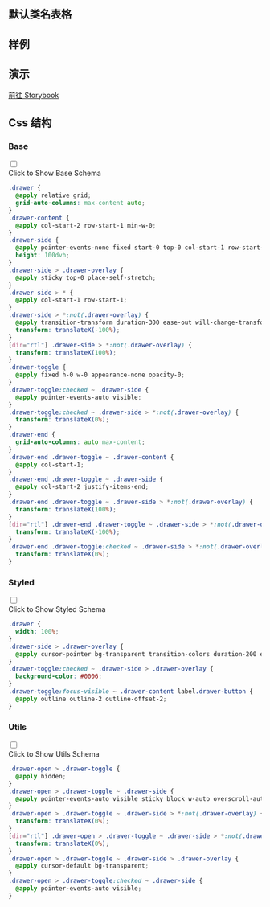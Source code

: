 

## 默认类名表格
  
<CssTable name="drawer" />
  
## 样例
  
<Demo></Demo>

## 演示
  
[前往 Storybook](https://story.ui.icebreaker.top/?path=/docs/layout-drawer--docs)
  
## Css 结构


### Base

<div className="collapse">
<input type="checkbox" /> 
<div class="collapse-title px-0">
<span class="btn">Click to Show Base Schema</span>
</div>
<div class="collapse-content"> 

```css
.drawer {
  @apply relative grid;
  grid-auto-columns: max-content auto;
}
.drawer-content {
  @apply col-start-2 row-start-1 min-w-0;
}
.drawer-side {
  @apply pointer-events-none fixed start-0 top-0 col-start-1 row-start-1 grid w-full grid-cols-1 grid-rows-1 items-start justify-items-start overflow-y-auto overscroll-contain;
  height: 100dvh;
}
.drawer-side > .drawer-overlay {
  @apply sticky top-0 place-self-stretch;
}
.drawer-side > * {
  @apply col-start-1 row-start-1;
}
.drawer-side > *:not(.drawer-overlay) {
  @apply transition-transform duration-300 ease-out will-change-transform;
  transform: translateX(-100%);
}
[dir="rtl"] .drawer-side > *:not(.drawer-overlay) {
  transform: translateX(100%);
}
.drawer-toggle {
  @apply fixed h-0 w-0 appearance-none opacity-0;
}
.drawer-toggle:checked ~ .drawer-side {
  @apply pointer-events-auto visible;
}
.drawer-toggle:checked ~ .drawer-side > *:not(.drawer-overlay) {
  transform: translateX(0%);
}
.drawer-end {
  grid-auto-columns: auto max-content;
}
.drawer-end .drawer-toggle ~ .drawer-content {
  @apply col-start-1;
}
.drawer-end .drawer-toggle ~ .drawer-side {
  @apply col-start-2 justify-items-end;
}
.drawer-end .drawer-toggle ~ .drawer-side > *:not(.drawer-overlay) {
  transform: translateX(100%);
}
[dir="rtl"] .drawer-end .drawer-toggle ~ .drawer-side > *:not(.drawer-overlay) {
  transform: translateX(-100%);
}
.drawer-end .drawer-toggle:checked ~ .drawer-side > *:not(.drawer-overlay) {
  transform: translateX(0%);
}

```

</div>
</div>



### Styled

<div className="collapse">
<input type="checkbox" /> 
<div class="collapse-title px-0">
<span class="btn">Click to Show Styled Schema</span>
</div>
<div class="collapse-content"> 

```css
.drawer {
  width: 100%;
}
.drawer-side > .drawer-overlay {
  @apply cursor-pointer bg-transparent transition-colors duration-200 ease-out;
}
.drawer-toggle:checked ~ .drawer-side > .drawer-overlay {
  background-color: #0006;
}
.drawer-toggle:focus-visible ~ .drawer-content label.drawer-button {
  @apply outline outline-2 outline-offset-2;
}

```

</div>
</div>



### Utils

<div className="collapse">
<input type="checkbox" /> 
<div class="collapse-title px-0">
<span class="btn">Click to Show Utils Schema</span>
</div>
<div class="collapse-content"> 

```css
.drawer-open > .drawer-toggle {
  @apply hidden;
}
.drawer-open > .drawer-toggle ~ .drawer-side {
  @apply pointer-events-auto visible sticky block w-auto overscroll-auto;
}
.drawer-open > .drawer-toggle ~ .drawer-side > *:not(.drawer-overlay) {
  transform: translateX(0%);
}
[dir="rtl"] .drawer-open > .drawer-toggle ~ .drawer-side > *:not(.drawer-overlay) {
  transform: translateX(0%);
}
.drawer-open > .drawer-toggle ~ .drawer-side > .drawer-overlay {
  @apply cursor-default bg-transparent;
}
.drawer-open > .drawer-toggle:checked ~ .drawer-side {
  @apply pointer-events-auto visible;
}

```

</div>
</div>



